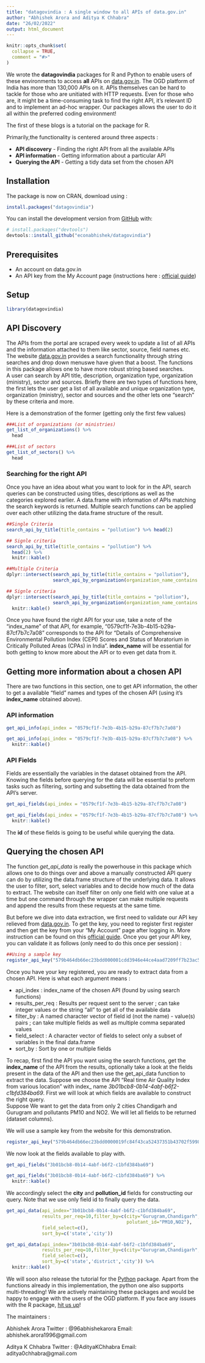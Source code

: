 ```yaml
---
title: "datagovindia : A single window to all APIs of data.gov.in"
author: "Abhishek Arora and Aditya K Chhabra"
date: "26/02/2022"
output: html_document
---
```

```r
knitr::opts_chunk$set(
  collapse = TRUE,
  comment = "#>"
)
```


We wrote the **datagovindia** packages for R and Python to enable users of these environments to access **all** APIs on [data.gov.in](https://data.gov.in/ogpl_apis). The OGD platform of India has more than 130,000 APIs on it. APIs themselves can be hard to tackle for those who are unitiated with HTTP requests. Even for those who are, it might be a time-consuming task to find the right API, it's relevant ID and to implement an ad-hoc wrapper. Our packages allows the user to do it all within the preferred coding environment! 

The first of these blogs is a tutorial on the package for R. 


Primarily,the functionality is centered around
three aspects :  

* **API discovery** - Finding the right API from all the available APIs
* **API information** - Getting information about a particular API 
* **Querying the API** - Getting a tidy data set from the chosen API


## Installation

The package is now on CRAN, download using :

``` r
install.packages("datagovindia")
```

You can install the development version from
[GitHub](https://github.com/econabhishek/datagovindia) with:

``` r
# install.packages("devtools")
devtools::install_github("econabhishek/datagovindia")
```

## Prerequisites

  - An account on data.gov.in
  - An API key from the My Account page (instructions here : [official
    guide](https://data.gov.in/help/how-use-datasets-apis))


## Setup 
```r
library(datagovindia)
```


## API Discovery
The APIs from the portal are scraped every week to update a list of all APIs and 
the information attached to them like sector, source, field names etc. The website
[data.gov.in](https://data.gov.in/ogpl_apis) provides a search functionality through
string searches and drop down menuswe have given that a boost. The functions
in this package allows one to have more robust string based searches.  
A user can search by API title, description, organization type, organization (ministry),
sector and sources. Briefly there are two types of functions here, the first lets the 
user get a list of all available and unique organization type, organization (ministry),
sector and sources and the other lets one "search" by these criteria and more.


Here is a demonstration of the former (getting only the first few values)  


```r
###List of organizations (or ministries)
get_list_of_organizations() %>% 
  head

```

```r
###List of sectors 
get_list_of_sectors() %>% 
  head
```


### Searching for the right API

Once you have an idea about what you want to look for in the API, search queries 
can be constructed using titles, descriptions as well as the categories explored 
earlier. A data.frame with information of APIs matching the search keywords is 
returned. Multiple search functions can be applied over each other utilizing the
data.frame structure of the result. 


```r
##Single Criteria
search_api_by_title(title_contains = "pollution") %>% head(2)

```


```r
## Signle criteria
search_api_by_title(title_contains = "pollution") %>%
  head(2) %>% 
  knitr::kable()
```



```r
##Multiple Criteria
dplyr::intersect(search_api_by_title(title_contains = "pollution"),
                 search_api_by_organization(organization_name_contains = "pollution"))

```


```r
## Signle criteria
dplyr::intersect(search_api_by_title(title_contains = "pollution"),
                 search_api_by_organization(organization_name_contains = "pollution")) %>% 
  knitr::kable()
```

Once you have found the right API for your use, take a note of the "index_name"
of that API, for example, "0579cf1f-7e3b-4b15-b29a-87cf7b7c7a08" corresponds to
the API for "Details of Comprehensive Environmental Pollution Index (CEPI) Scores and Status of Moratorium in Critically Polluted Areas (CPAs) in India". **index_name** 
will be essential for both getting to know more about the API or to even get data from
it. 


## Getting more information about a chosen API  

There are two functions in this section, one to get API information, the other to get 
a available "field" names and types of the chosen API (using it's **index_name** obtained above). 


### API information

```r
get_api_info(api_index = "0579cf1f-7e3b-4b15-b29a-87cf7b7c7a08")
```

```r
get_api_info(api_index = "0579cf1f-7e3b-4b15-b29a-87cf7b7c7a08") %>% 
  knitr::kable()
```


### API Fields

Fields are essentially the variables in the dataset obtained from the API. Knowing
the fields before querying for the data will be essential to preform tasks such as filtering, sorting and subsetting the data obtained from the API's server. 

```r
get_api_fields(api_index = "0579cf1f-7e3b-4b15-b29a-87cf7b7c7a08")
```

```r
get_api_fields(api_index = "0579cf1f-7e3b-4b15-b29a-87cf7b7c7a08") %>% 
  knitr::kable()
```

The **id** of these fields is going to be useful while querying the data.

## Querying the chosen API

The function *get_api_data* is really the powerhouse in this package which allows 
one to do things over and above a manually constructed API query can do by utilizing
the data.frame structure of the underlying data. It allows the user to filter, sort, 
select variables and to decide how much of the data to extract. The website can itself 
filter on only one field with one value at a time but one command through the wrapper
can make multiple requests and append the results from these requests at the same time.  

But before we dive into data extraction, we first need to validate our API key relieved 
from [data.gov.in](https://data.gov.in/ogpl_apis). To get the key, you need to register first register and then get the key from your "My Account" page after logging in.
More instruction can be found on this [official guide](https://data.gov.in/help/how-use-datasets-apis). Once you get your API key, you 
can validate it as follows (only need to do this once per session) :

```r
##Using a sample key
register_api_key("579b464db66ec23bdd000001cdd3946e44ce4aad7209ff7b23ac571b")

```

Once you have your key registered, you are ready to extract data from a chosen API.
Here is what each argument means :  

* api_index : index_name of the chosen API (found by using search functions)
* results_per_req : Results per request sent to the server ; can take integer values or the string "all" to get all of the available data
* filter_by : A named character vector of field id (not the name) - value(s) pairs ; can take multiple fields as well as multiple comma separated values
* field_select : A character vector of fields to select only a subset of variables in the final data.frame
* sort_by : Sort by one or multiple fields


To recap, first find the API you want using the search functions, get the **index_name** of the API from the results, optionally take a look at the fields present in the data of the API and then use the get_api_data function to extract the data. 
Suppose we choose the API "Real time Air Quality Index from various location" with index_ name *3b01bcb8-0b14-4abf-b6f2-c1bfd384ba69*. First we will look at which fields are available to construct the right query.  
Suppose We want to get the data from only 2 cities Chandigarh and Gurugram and pollutants PM10 and NO2. We will let all fields to be returned (dataset columns).

We will use a sample key from the website for this demonstration. 

```r
register_api_key("579b464db66ec23bdd0000019fc84f43ca52437351b43702f5998234")
```
We now look at the fields available to play with. 

```r
get_api_fields("3b01bcb8-0b14-4abf-b6f2-c1bfd384ba69")
```

```r
get_api_fields("3b01bcb8-0b14-4abf-b6f2-c1bfd384ba69") %>% 
  knitr::kable()
```

We accordingly select the **city** and **pollution_id** fields for constructing our query. 
Note that we use only field id to finally query the data.

```r

get_api_data(api_index="3b01bcb8-0b14-4abf-b6f2-c1bfd384ba69",
             results_per_req=10,filter_by=c(city="Gurugram,Chandigarh",
                                            polutant_id="PM10,NO2"),
             field_select=c(),
             sort_by=c('state','city'))
```

```r

get_api_data(api_index="3b01bcb8-0b14-4abf-b6f2-c1bfd384ba69",
             results_per_req=10,filter_by=c(city="Gurugram,Chandigarh",                                 pollutant_id="PM10,NO2"),
             field_select=c(),
             sort_by=c('state','district','city')) %>% 
  knitr::kable()
```


We will soon also release the tutorial for the [Python](https://github.com/addypy/datagovindia) package. Apart from the functions already in this implementation, the python one also supports multi-threading! We are actively maintaining these packages and would be happy to engage with the users of the OGD platform. If you face any issues with the R package, [hit us up](https://github.com/econabhishek/datagovindia/issues)! 


The maintainers : 

Abhishek Arora 
Twitter : @96abhishekarora
Email: abhishek.arora1996@gmail.com


Aditya K Chhabra 
Twitter : @AdityaKChhabra
Email: aditya0chhabra@gmail.com




